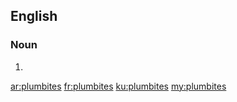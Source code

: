 ==English==

===Noun===
{{head|en|plural}}

# {{plural of|plumbite|lang=en|nocat=1}}

[[ar:plumbites]]
[[fr:plumbites]]
[[ku:plumbites]]
[[my:plumbites]]